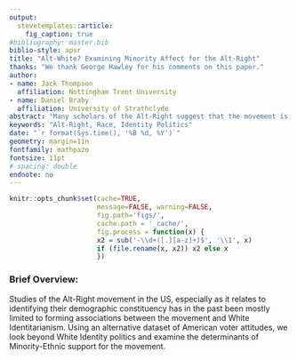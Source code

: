 ```yaml
---
output: 
  stevetemplates::article:
    fig_caption: true
#bibliography: master.bib
biblio-style: apsr
title: "Alt-White? Examining Minority Affect for the Alt-Right"
thanks: "We thank George Hawley for his comments on this paper."
author:
- name: Jack Thompson
  affiliation: Nottingham Trent University 
- name: Daniel Braby
  affiliation: University of Strathclyde
abstract: "Many scholars of the Alt-Right suggest that the movement is just the latest, prominent permutation of White Nationalism in the US. Previous works recognise that studying the Alt-right is markedly difficult and have looked to identify its demographic constituency by pinpointing attitudes which form the basis of White Identity politics and linking this to personal characteristics (Hawley 2018). While we concur that pinpointing who the Alt-Right are is empirically complex, largely due to their consistently low support; we reject the notion that studying the Alt-Right should be limited to notions of White Identity. Given the sizeable amount of Minority-Ethnic participation in infamous Alt-Right rallys and protests, we look to explore differences in and determinants of affect towards the Alt-Right among Non-Whites in the U.S.."
keywords: "Alt-Right, Race, Identity Politics"
date: "`r format(Sys.time(), '%B %d, %Y')`"
geometry: margin=1in
fontfamily: mathpazo
fontsize: 11pt
# spacing: double
endnote: no
---
```


```r
knitr::opts_chunk$set(cache=TRUE,
                      message=FALSE, warning=FALSE,
                      fig.path='figs/',
                      cache.path = '_cache/',
                      fig.process = function(x) {
                      x2 = sub('-\\d+([.][a-z]+)$', '\\1', x)
                      if (file.rename(x, x2)) x2 else x
                      })
```

### Brief Overview:

Studies of the Alt-Right movement in the US, especially as it relates to identifying their demographic constituency has in the past been mostly limited to forming associations between the movement and White Identitarianism. Using an alternative dataset of American voter attitudes, we look beyond White Identity politics and examine the determinants of Minority-Ethnic support for the movement.

```{=html}
<!--
# References
\setlength{\parindent}{-0.2in}
\setlength{\leftskip}{0.2in}
\setlength{\parskip}{8pt}
\vspace*{-0.2in}
\noindent
-->
```
